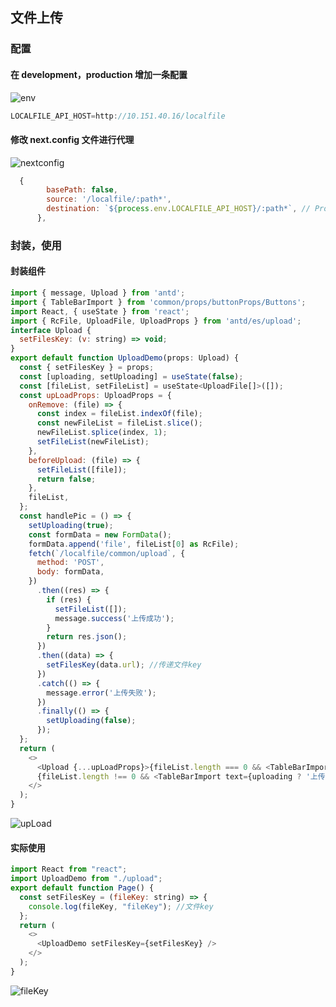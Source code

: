 ## 文件上传

### 配置

#### 在 development，production 增加一条配置

![env](/upload/env.png)

```js filename="env文件"  copy
LOCALFILE_API_HOST=http://10.151.40.16/localfile
```

#### 修改 next.config 文件进行代理

![nextconfig](/upload/nextconfig.png)

```js filename="next.config.js" {4} copy
  {
        basePath: false,
        source: '/localfile/:path*',
        destination: `${process.env.LOCALFILE_API_HOST}/:path*`, // Proxy to Backend
      },
```

### 封装，使用

#### 封装组件

```js filename="upload.tsx 封装的上传组件，效果如下图" {41} copy
import { message, Upload } from 'antd';
import { TableBarImport } from 'common/props/buttonProps/Buttons';
import React, { useState } from 'react';
import { RcFile, UploadFile, UploadProps } from 'antd/es/upload';
interface Upload {
  setFilesKey: (v: string) => void;
}
export default function UploadDemo(props: Upload) {
  const { setFilesKey } = props;
  const [uploading, setUploading] = useState(false);
  const [fileList, setFileList] = useState<UploadFile[]>([]);
  const upLoadProps: UploadProps = {
    onRemove: (file) => {
      const index = fileList.indexOf(file);
      const newFileList = fileList.slice();
      newFileList.splice(index, 1);
      setFileList(newFileList);
    },
    beforeUpload: (file) => {
      setFileList([file]);
      return false;
    },
    fileList,
  };
  const handlePic = () => {
    setUploading(true);
    const formData = new FormData();
    formData.append('file', fileList[0] as RcFile);
    fetch(`/localfile/common/upload`, {
      method: 'POST',
      body: formData,
    })
      .then((res) => {
        if (res) {
          setFileList([]);
          message.success('上传成功');
        }
        return res.json();
      })
      .then((data) => {
        setFilesKey(data.url); //传递文件key
      })
      .catch(() => {
        message.error('上传失败');
      })
      .finally(() => {
        setUploading(false);
      });
  };
  return (
    <>
      <Upload {...upLoadProps}>{fileList.length === 0 && <TableBarImport text="上传文件" />}</Upload>
      {fileList.length !== 0 && <TableBarImport text={uploading ? '上传中' : '确定上传'} onClick={handlePic} />}
    </>
  );
}
```

![upLoad](/upload/upLoad.png)

#### 实际使用

```js filename="index.tsx 实际使用的tsx文件  获取的fileKey为下图 ，拿到了可以进行操作" {5} copy
import React from "react";
import UploadDemo from "./upload";
export default function Page() {
  const setFilesKey = (fileKey: string) => {
    console.log(fileKey, "fileKey"); //文件key
  };
  return (
    <>
      <UploadDemo setFilesKey={setFilesKey} />
    </>
  );
}
```

![fileKey](/upload/fileKey.png)
